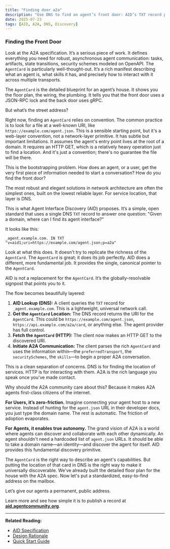 ```yaml
---
title: "Finding door a2a"
description: "Use DNS to find an agent’s front door: AID’s TXT record points to an A2A AgentCard so clients can discover and connect cleanly."
date: 2025-07-23
tags: [AID, A2A, DNS, Discovery]
---
```


### Finding the Front Door

Look at the A2A specification. It’s a serious piece of work. It defines everything you need for robust, asynchronous agent communication: tasks, artifacts, state transitions, security schemes modeled on OpenAPI. The `AgentCard` is particularly well-thought-out. It’s a rich manifest describing what an agent is, what skills it has, and precisely how to interact with it across multiple transports.

The `AgentCard` is the detailed blueprint for an agent’s house. It shows you the floor plan, the wiring, the plumbing. It tells you that the front door uses a JSON-RPC lock and the back door uses gRPC.

But what’s the street address?

Right now, finding an `AgentCard` relies on convention. The common practice is to look for a file at a well-known URI, like `https://example.com/agent.json`. This is a sensible starting point, but it's a web-layer convention, not a network-layer primitive. It has subtle but important limitations. It assumes the agent's entry point lives at the root of a domain. It requires an HTTP GET, which is a relatively heavy operation just to find a location. And it's just a convention; there's no guarantee the file will be there.

This is the bootstrapping problem. How does an agent, or a user, get the very first piece of information needed to start a conversation? How do you find the front door?

The most robust and elegant solutions in network architecture are often the simplest ones, built on the lowest reliable layer. For service location, that layer is DNS.

This is what Agent Interface Discovery (AID) proposes. It’s a simple, open standard that uses a single DNS `TXT` record to answer one question: "Given a domain, where can I find its agent interface?"

It looks like this:

`_agent.example.com. IN TXT "v=aid1;uri=https://example.com/agent.json;p=a2a"`

Look at what this does. It doesn't try to replicate the richness of the `AgentCard`. The `AgentCard` is great; it does its job perfectly. AID does a different, more fundamental job. It provides the single, canonical pointer to the `AgentCard`.

AID is not a replacement for the `AgentCard`. It’s the globally-resolvable signpost that points you to it.

The flow becomes beautifully layered:

1.  **AID Lookup (DNS):** A client queries the `TXT` record for `_agent.example.com`. This is a lightweight, universal network call.
2.  **Get the `AgentCard` Location:** The DNS record returns the URI for the `AgentCard`. This could be `https://example.com/agent.json`, `https://api.example.com/a2a/card`, or anything else. The agent provider has full control.
3.  **Fetch the `AgentCard` (HTTP):** The client now makes an HTTP GET to the discovered URI.
4.  **Initiate A2A Communication:** The client parses the rich `AgentCard` and uses the information within—the `preferredTransport`, the `securitySchemes`, the `skills`—to begin a proper A2A conversation.

This is a clean separation of concerns. DNS is for finding the location of services. HTTP is for interacting with them. A2A is the rich language you speak once you've made contact.

Why should the A2A community care about this? Because it makes A2A agents first-class citizens of the internet.

**For Users, it’s zero-friction.** Imagine connecting your agent host to a new service. Instead of hunting for the `agent.json` URL in their developer docs, you just type the domain name. The rest is automatic. The friction of adoption evaporates.

**For Agents, it enables true autonomy.** The grand vision of A2A is a world where agents can discover and collaborate with each other dynamically. An agent shouldn't need a hardcoded list of `agent.json` URLs. It should be able to take a domain name—an identity—and discover the agent for itself. AID provides this fundamental discovery primitive.

The `AgentCard` is the right way to describe an agent's capabilities. But putting the location of that card in DNS is the right way to make it universally discoverable. We've already built the detailed floor plan for the house with the A2A spec. Now let's put a standardized, easy-to-find address on the mailbox.

Let’s give our agents a permanent, public address.

Learn more and see how simple it is to publish a record at [**aid.agentcommunity.org**](https://aid.agentcommunity.org).

---

**Related Reading:**

- [AID Specification](../specification.md)
- [Design Rationale](../rationale.md)
- [Quick Start Guide](../quickstart/index.md)
